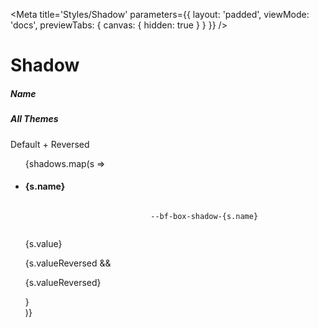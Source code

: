 
<Meta
    title='Styles/Shadow'
    parameters={{
        layout: 'padded',
        viewMode: 'docs',
        previewTabs: { canvas: { hidden: true } }
    }}
/>

# Shadow

<Canvas withSource='none'>
    <div>
        <div className='d-flex align-items-center gap-4 w-100'>
            <div className='w-65'>
                <h5 className='mb-0'>Name</h5>
            </div>
            <div className='w-35'>
                <h5 className='mb-0'>All Themes</h5>
                <p className='bf-text bf-color-neutral-secondary small m-0'>Default + Reversed</p>
            </div>
        </div>
        <ul className='list-unstyled'>
            {shadows.map(s =>
                <li key={s.name} className='d-flex align-items-center gap-4 w-100 border-top pt-3 mt-3'>
                    <div className='w-65 d-flex align-items-center gap-4'>
                        <h4 className='mb-0' style={{ width: '8rem' }}>
                            {s.name}
                        </h4>
                        <code>
                            --bf-box-shadow-{s.name}
                        </code>
                    </div>
                    <div className='w-35'>
                        <div className='d-flex align-items-center'>
                            <p className='bf-text mb-0' style={{ width: '18rem' }}>
                                {s.value}
                            </p>
                            <div className='p-2'>
                                <div style={{ boxShadow: `var(--bf-box-shadow-${s.name})`, width: '24px', height: '24px' }}></div>
                            </div>
                        </div>
                        {s.valueReversed &&
                            <div className='d-flex align-items-center'>
                                <p className='bf-text mb-0' style={{ width: '18rem' }}>
                                    {s.valueReversed}
                                </p>
                                <div className='reversed p-2 bf-color-bg-underground'>
                                    <div style={{ boxShadow: `var(--bf-box-shadow-${s.name})`, width: '24px', height: '24px' }}></div>
                                </div>
                            </div>
                        }
                    </div>
                </li>
            )}
        </ul>
    </div>
</Canvas>